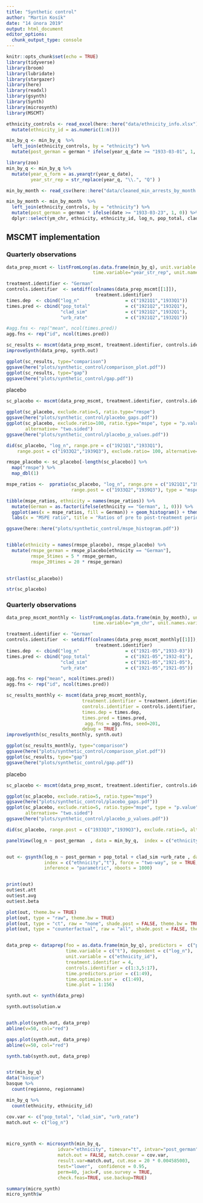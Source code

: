 ```yaml
---
title: "Synthetic control"
author: "Martin Kosík"
date: "14 února 2019"
output: html_document
editor_options: 
  chunk_output_type: console
---
```


```r
knitr::opts_chunk$set(echo = TRUE)
library(tidyverse)
library(broom)
library(lubridate)
library(stargazer)
library(here)
library(readxl)
library(gsynth)
library(Synth)
library(microsynth)
library(MSCMT)
```

```r
ethnicity_controls <- read_excel(here::here("data/ethnicity_info.xlsx")) %>%
  mutate(ethnicity_id = as.numeric(1:n()))

min_by_q <- min_by_q  %>% 
  left_join(ethnicity_controls, by = "ethnicity") %>% 
  mutate(post_german = german * ifelse(year_q_date >= "1933-03-01", 1, 0))

library(zoo)
min_by_q <- min_by_q %>% 
  mutate(year_q_form = as.yearqtr(year_q_date), 
         year_str_rep = str_replace(year_q, "\\.", "Q") ) 
```

```r
min_by_month <- read_csv(here::here("data/cleaned_min_arrests_by_month.csv")) 

min_by_month <- min_by_month  %>% 
  left_join(ethnicity_controls, by = "ethnicity") %>% 
  mutate(post_german = german * ifelse(date >= "1933-03-23", 1, 0)) %>% 
  dplyr::select(ym_chr, ethnicity, ethnicity_id, log_n, pop_total, clad_sim, urb_rate)


```


## MSCMT implementation
### Quarterly observations 
```r
data_prep_mscmt <- listFromLong(as.data.frame(min_by_q), unit.variable = "ethnicity_id", 
                                time.variable="year_str_rep", unit.names.variable="ethnicity")

```

```r
treatment.identifier <- "German"
controls.identifier  <- setdiff(colnames(data_prep_mscmt[[1]]),
                                 treatment.identifier)
times.dep  <- cbind("log_n"                 = c("1921Q1","1933Q1"))
times.pred <- cbind("pop_total"             = c("1921Q2","1932Q1"),
                    "clad_sim"              = c("1921Q2","1932Q1"),
                    "urb_rate"              = c("1921Q2","1932Q1"))

#agg.fns <- rep("mean", ncol(times.pred))                       
agg.fns <- rep("id", ncol(times.pred))
```

```r
sc_results <- mscmt(data_prep_mscmt, treatment.identifier, controls.identifier, times.dep, times.pred, agg.fns, seed=2019, single.v=TRUE)
improveSynth(data_prep, synth.out)
```

```r
ggplot(sc_results, type="comparison")
ggsave(here("plots/synthetic_control/comparison_plot.pdf"))
ggplot(sc_results, type="gap")
ggsave(here("plots/synthetic_control/gap.pdf"))

```
placebo
```r
sc_placebo <- mscmt(data_prep_mscmt, treatment.identifier, controls.identifier, times.dep, times.pred, agg.fns, seed=2019, placebo = TRUE)

ggplot(sc_placebo, exclude.ratio=5, ratio.type="rmspe")
ggsave(here("plots/synthetic_control/placebo_gaps.pdf"))
ggplot(sc_placebo, exclude.ratio=100, ratio.type="mspe", type = "p.value", limits=c("1933-01-01", "1939-11-01"), 
       alternative= "two.sided")
ggsave(here("plots/synthetic_control/placebo_p_values.pdf"))

did(sc_placebo, "log_n", range.pre = c("1921Q1","1933Q1"),
    range.post = c("1933Q2","1939Q3"), exclude.ratio= 100, alternative="two.sided")

rmspe_placebo <- sc_placebo[-length(sc_placebo)] %>% 
  map("rmspe") %>% 
  map_dbl(1)

mspe_ratios <-  ppratio(sc_placebo, "log_n", range.pre = c("1921Q1","1933Q1"),
                        range.post = c("1933Q2","1939Q3"), type = "mspe")

tibble(mspe_ratios, ethnicity = names(mspe_ratios)) %>% 
  mutate(German = as.factor(ifelse(ethnicity == "German", 1, 0))) %>% 
  ggplot(aes(x = mspe_ratios, fill = German)) + geom_histogram() + theme_bw() +
  labs(x = "MSPE ratio", title = "Ratios of pre to post-treatment period mean squared prediction error")

ggsave(here::here("plots/synthetic_control/mspe_histogram.pdf"))


tibble(ethnicity = names(rmspe_placebo), rmspe_placebo) %>% 
  mutate(rmspe_german = rmspe_placebo[ethnicity == "German"],
         rmspe_5times = 5 * rmspe_german,
         rmspe_20times = 20 * rmspe_german)
  

str(last(sc_placebo))

str(sc_placebo)
```


### Quarterly observations 

```r
data_prep_mscmt_monthly <- listFromLong(as.data.frame(min_by_month), unit.variable = "ethnicity_id", 
                                time.variable="ym_chr", unit.names.variable="ethnicity")

```

```r
treatment.identifier <- "German"
controls.identifier  <- setdiff(colnames(data_prep_mscmt_monthly[[1]]),
                                 treatment.identifier)
times.dep  <- cbind("log_n"                 = c("1921-05","1933-03"))
times.pred <- cbind("pop_total"             = c("1921-05","1932-01"),
                    "clad_sim"              = c("1921-05","1921-05"),
                    "urb_rate"              = c("1921-05","1921-05"))

agg.fns <- rep("mean", ncol(times.pred))                       
agg.fns <- rep("id", ncol(times.pred))
```

```r
sc_results_monthly <- mscmt(data_prep_mscmt_monthly,
                            treatment.identifier = treatment.identifier, 
                            controls.identifier = controls.identifier, 
                            times.dep = times.dep,
                            times.pred = times.pred, 
                             agg.fns = agg.fns, seed=201,
                            debug = TRUE)
improveSynth(sc_results_monthly, synth.out)
```

```r
ggplot(sc_results_monthly, type="comparison")
ggsave(here("plots/synthetic_control/comparison_plot.pdf"))
ggplot(sc_results, type="gap")
ggsave(here("plots/synthetic_control/gap.pdf"))

```
placebo
```r
sc_placebo <- mscmt(data_prep_mscmt, treatment.identifier, controls.identifier, times.dep, times.pred, agg.fns, seed=2019, single.v=TRUE, placebo = TRUE)

ggplot(sc_placebo, exclude.ratio=5, ratio.type="mspe")
ggsave(here("plots/synthetic_control/placebo_gaps.pdf"))
ggplot(sc_placebo, exclude.ratio=5, ratio.type="mspe", type = "p.value", limits=c("1933-01-01", "1939-11-01"), 
       alternative= "two.sided")
ggsave(here("plots/synthetic_control/placebo_p_values.pdf"))

did(sc_placebo, range.post = c("1933Q3","1939Q3"), exclude.ratio=5, alternative="two.sided")


```





```r
panelView(log_n ~ post_german  , data = min_by_q,  index = c("ethnicity","t")) 


out <- gsynth(log_n ~ post_german + pop_total + clad_sim +urb_rate , data = min_by_q, parallel = FALSE, 
              index = c("ethnicity","t"), force = "two-way", se = TRUE, 
              inference = "parametric", nboots = 1000) 


print(out)
out$est.att
out$est.avg
out$est.beta

plot(out, theme.bw = TRUE)
plot(out, type = "raw", theme.bw = TRUE)
plot(out, type = "ct", raw = "none", shade.post = FALSE, theme.bw = TRUE)
plot(out, type = "counterfactual", raw = "all", shade.post = FALSE, theme.bw = TRUE)


data_prep <- dataprep(foo = as.data.frame(min_by_q), predictors =  c("pop_total", "clad_sim", "urb_rate"),
                      time.variable = c("t"), dependent = c("log_n"),
                      unit.variable = c("ethnicity_id"), 
                      treatment.identifier = 4, 
                      controls.identifier = c(1:3,5:17),
                      time.predictors.prior = c(1:49),
                      time.optimize.ssr =  c(1:49), 
                      time.plot = 1:156)

synth.out <- synth(data_prep)

synth.out$solution.w


path.plot(synth.out, data_prep)
abline(v=50, col="red")

gaps.plot(synth.out, data_prep)
abline(v=50, col="red")

synth.tab(synth.out, data_prep)


str(min_by_q)
data("basque")
basque %>% 
  count(regionno, regionname)

min_by_q %>% 
  count(ethnicity, ethnicity_id)
```

```r
cov.var <- c("pop_total", "clad_sim", "urb_rate")
match.out <- c("log_n")



micro_synth <- microsynth(min_by_q, 
                   idvar="ethnicity", timevar="t", intvar="post_german",
                   match.out = FALSE, match.covar = cov.var,
                   result.var=match.out, cut.mse = 20 * 0.004585003,
                   test="lower",  confidence = 0.95, 
                   perm=40, jack=F, use.survey = TRUE, 
                   check.feas=TRUE, use.backup=TRUE)

summary(micro_synth)
micro_synth$w

```

